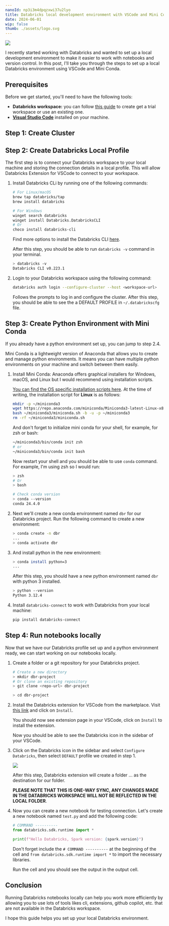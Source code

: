 ```yaml
---
nanoId: np3i3m4dpqzxwi37u2lyo
title: Databricks local development environment with VSCode and Mini Conda
date: 2024-06-01
wip: false
thumb: ./assets/logo.svg
---
```




<Image src={ImgLandscape} />

I recently started working with Databricks and wanted to set up a local development environment to make it easier to work with notebooks and version control. In this post, I'll take you through the steps to set up a local Databricks environment using VSCode and Mini Conda.

## Prerequisites

Before we get started, you'll need to have the following tools:

- **Databricks workspace:** you can follow [this guide](https://docs.databricks.com/en/getting-started/index.html) to create get a trial workspace or use an existing one.
- [**Visual Studio Code**](https://code.visualstudio.com/) installed on your machine.

## Step 1: Create Cluster

## Step 2: Create Databricks Local Profile

The first step is to connect your Databricks workspace to your local machine and storing the connection details in a local profile. This will allow Databricks Extension for VSCode to connect to your workspace.

1. Install Databricks CLi by running one of the following commands:

   ```bash
   # For Linux/macOS
   brew tap databricks/tap
   brew install databricks

   # For Windows
   winget search databricks
   winget install Databricks.DatabricksCLI
   # Or
   choco install databricks-cli
   ```

   Find more options to install the Databricks CLI [here](https://docs.databricks.com/en/dev-tools/databricks-connect/python/index.html#step-1-configure-databricks-authentication).

   After this step, you should be able to run `databricks -v` command in your terminal.

   ```bash
   > databricks -v
   Databricks CLI v0.223.1
   ```

2. Login to your Databricks workspace using the following command:

   ```bash
   databricks auth login --configure-cluster --host <workspace-url>
   ```

   Follows the prompts to log in and configure the cluster. After this step, you should be able to see the a DEFAULT PROFILE in `~/.databrickscfg` file.

## Step 3: Create Python Environment with Mini Conda

If you already have a python environment set up, you can jump to step 2.4.

Mini Conda is a lightweight version of Anaconda that allows you to create and manage python environments. It means you can have multiple python environments on your machine and switch between them easily.

1. Install Mini Conda: Anaconda offers graphical installers for Windows, macOS, and Linux but I would recommend using installation scripts.

   [You can find the OS specific installation scripts here](https://docs.anaconda.com/free/miniconda/#quick-command-line-install). At the time of writing, the installation script for **Linux** is as follows:

   ```bash
   mkdir -p ~/miniconda3
   wget https://repo.anaconda.com/miniconda/Miniconda3-latest-Linux-x86_64.sh -O ~/miniconda3/miniconda.sh
   bash ~/miniconda3/miniconda.sh -b -u -p ~/miniconda3
   rm -rf ~/miniconda3/miniconda.sh
   ```

   And don't forget to initialize mini conda for your shell, for example, for zsh or bash:

   ```bash
   ~/miniconda3/bin/conda init zsh
   # or
   ~/miniconda3/bin/conda init bash
   ```

   Now restart your shell and you should be able to use `conda` command. For example, I'm using zsh so I would run:

   ```bash
   > zsh
   # Or
   > bash

   # Check conda version
   > conda --version
   conda 24.4.0
   ```

2. Next we'll create a new conda environment named `dbr` for our Databricks project. Run the following command to create a new environment:

   ```bash
   > conda create -n dbr
   ...
   > conda activate dbr
   ```

3. And install python in the new environment:

   ```bash
   > conda install python=3
   ...
   ```

   After this step, you should have a new python environment named `dbr` with python 3 installed.

   ```bash
   > python --version
   Python 3.12.4
   ```

4. Install `databricks-connect` to work with Databricks from your local machine:

   ```bash
   pip install databricks-connect
   ```

## Step 4: Run notebooks locally

Now that we have our Databricks profile set up and a python environment ready, we can start working on our notebooks locally.

1. Create a folder or a git repository for your Databricks project.

   ```bash
   # Create a new directory
   > mkdir dbr-project
   # Or clone an existing repository
   > git clone <repo-url> dbr-project

   > cd dbr-project
   ```

2. Install the Databricks extension for VSCode from the marketplace. Visit [this link](https://marketplace.visualstudio.com/items?itemName=databricks.databricks) and click on `Install`.

   You should now see extension page in your VSCode, click on `Install` to install the extension.

   Now you should be able to see the Databricks icon in the sidebar of your VSCode.

3. Click on the Databricks icon in the sidebar and select `Configure Databricks`, then select `DEFAULT` profile we created in step 1.

   <Image src={ImgSelectProfile} />

   After this step, Databricks extension will create a folder ... as the destination for our folder.

   **PLEASE NOTE THAT THIS IS ONE-WAY SYNC, ANY CHANGES MADE IN THE DATABRICKS WORKSPACE WILL NOT BE REFLECTED IN THE LOCAL FOLDER**.

4. Now you can create a new notebook for testing connection. Let's create a new notebook named `test.py` and add the following code:

   ```python
   # COMMAND ----------
   from databricks.sdk.runtime import *

   print(f"Hello Databricks, Spark version: {spark.version}")
   ```

   Don't forget include the `# COMMAND ----------` at the beginning of the cell and `from databricks.sdk.runtime import *` to import the necessary libraries.

   Run the cell and you should see the output in the output cell.

## Conclusion

Running Databricks notebooks locally can help you work more efficiently by allowing you to use lots of tools likes cli, extensions, github copilot, etc. that are not available in the Databricks workspace.

I hope this guide helps you set up your local Databricks environment.
